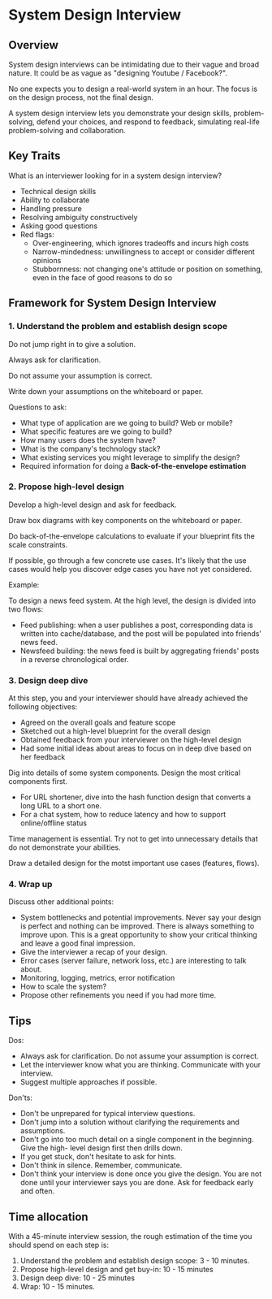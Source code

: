 # System Design Interview

## Overview

System design interviews can be intimidating due to their vague and broad nature. It could be as vague as "designing Youtube / Facebook?".

No one expects you to design a real-world system in an hour. The focus is on the design process, not the final design.

A system design interview lets you demonstrate your design skills, problem-solving, defend your choices, and respond to feedback, simulating real-life problem-solving and collaboration.


## Key Traits

What is an interviewer looking for in a system design interview?
- Technical design skills
- Ability to collaborate
- Handling pressure
- Resolving ambiguity constructively
- Asking good questions
- Red flags:
  - Over-engineering, which ignores tradeoffs and incurs high costs
  - Narrow-mindedness: unwillingness to accept or consider different opinions
  - Stubbornness: not changing one's attitude or position on something, even in the face of good reasons to do so


## Framework for System Design Interview

### 1. Understand the problem and establish design scope

Do not jump right in to give a solution.

Always ask for clarification.

Do not assume your assumption is correct.

Write down your assumptions on the whiteboard or paper.

Questions to ask:
- What type of application are we going to build? Web or mobile?
- What specific features are we going to build?
- How many users does the system have?
- What is the company's technology stack?
- What existing services you might leverage to simplify the design?
- Required information for doing a **Back-of-the-envelope estimation**


### 2. Propose high-level design

Develop a high-level design and ask for feedback.

Draw box diagrams with key components on the whiteboard or paper.

Do back-of-the-envelope calculations to evaluate if your blueprint fits the scale constraints.

If possible, go through a few concrete use cases. It's likely that the use cases would help you discover edge cases you have not yet considered.

Example:

To design a news feed system. At the high level, the design is divided into two flows:
- Feed publishing: when a user publishes a post, corresponding data is written into cache/database, and the post will be populated into friends' news feed.
- Newsfeed building: the news feed is built by aggregating friends' posts in a reverse chronological order.


### 3. Design deep dive

At this step, you and your interviewer should have already achieved the following objectives:
- Agreed on the overall goals and feature scope
- Sketched out a high-level blueprint for the overall design
- Obtained feedback from your interviewer on the high-level design
- Had some initial ideas about areas to focus on in deep dive based on her feedback

Dig into details of some system components. Design the most critical components first.
- For URL shortener, dive into the hash function design that converts a long URL to a short one.
- For a chat system, how to reduce latency and how to support online/offline status

Time management is essential. Try not to get into unnecessary details that do not demonstrate your abilities.

Draw a detailed design for the motst important use cases (features, flows).


### 4. Wrap up

Discuss other additional points:
- System bottlenecks and potential improvements. Never say your design is perfect and nothing can be improved. There is always something to improve upon. This is a great opportunity to show your critical thinking and leave a good final impression.
- Give the interviewer a recap of your design.
- Error cases (server failure, network loss, etc.) are interesting to talk about.
- Monitoring, logging, metrics, error notification
- How to scale the system?
- Propose other refinements you need if you had more time.


## Tips

Dos:
- Always ask for clarification. Do not assume your assumption is correct.
- Let the interviewer know what you are thinking. Communicate with your interview.
- Suggest multiple approaches if possible.

Don'ts:
- Don't be unprepared for typical interview questions.
- Don't jump into a solution without clarifying the requirements and assumptions.
- Don't go into too much detail on a single component in the beginning. Give the high- level design first then drills down.
- If you get stuck, don't hesitate to ask for hints.
- Don't think in silence. Remember, communicate.
- Don't think your interview is done once you give the design. You are not done until your interviewer says you are done. Ask for feedback early and often.


## Time allocation

With a 45-minute interview session, the rough estimation of the time you should spend on each step is:
1. Understand the problem and establish design scope: 3 - 10 minutes.
2. Propose high-level design and get buy-in: 10 - 15 minutes
3. Design deep dive: 10 - 25 minutes
4. Wrap: 10 - 15 minutes.
